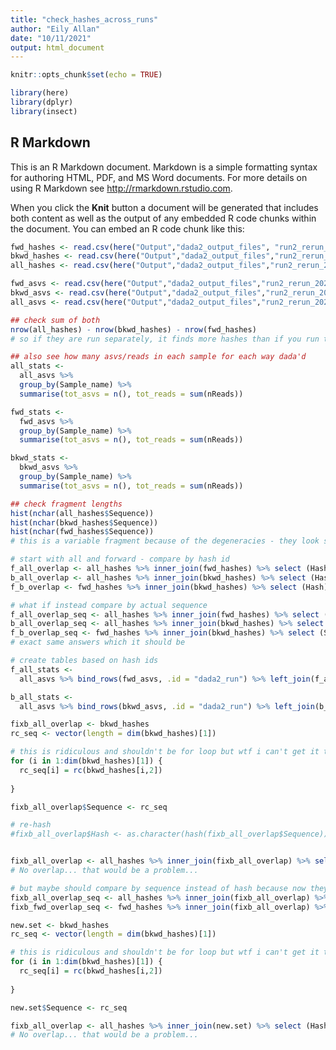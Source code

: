 ```yaml
---
title: "check_hashes_across_runs"
author: "Eily Allan"
date: "10/11/2021"
output: html_document
---
```


```r
knitr::opts_chunk$set(echo = TRUE)

library(here)
library(dplyr)
library(insect)
```

## R Markdown

This is an R Markdown document. Markdown is a simple formatting syntax for authoring HTML, PDF, and MS Word documents. For more details on using R Markdown see <http://rmarkdown.rstudio.com>.

When you click the **Knit** button a document will be generated that includes both content as well as the output of any embedded R code chunks within the document. You can embed an R code chunk like this:

```r
fwd_hashes <- read.csv(here("Output","dada2_output_files", "run2_rerun_20211013","COI_fwds_hash_key.csv"))
bkwd_hashes <- read.csv(here("Output","dada2_output_files","run2_rerun_20211013","COI_bkwds_hash_key.csv"))
all_hashes <- read.csv(here("Output","dada2_output_files","run2_rerun_20211008","COI_hash_key.csv"))

fwd_asvs <- read.csv(here("Output","dada2_output_files","run2_rerun_20211013","COI_fwds_ASV_table.csv"))
bkwd_asvs <- read.csv(here("Output","dada2_output_files","run2_rerun_20211013","COI_bkwds_ASV_table.csv"))
all_asvs <- read.csv(here("Output","dada2_output_files","run2_rerun_20211008","COI_ASV_table.csv"))
```

```r

## check sum of both 
nrow(all_hashes) - nrow(bkwd_hashes) - nrow(fwd_hashes)
# so if they are run separately, it finds more hashes than if you run them individually.... 

## also see how many asvs/reads in each sample for each way dada'd
all_stats <- 
  all_asvs %>% 
  group_by(Sample_name) %>%
  summarise(tot_asvs = n(), tot_reads = sum(nReads)) 

fwd_stats <- 
  fwd_asvs %>% 
  group_by(Sample_name) %>%
  summarise(tot_asvs = n(), tot_reads = sum(nReads)) 

bkwd_stats <- 
  bkwd_asvs %>% 
  group_by(Sample_name) %>%
  summarise(tot_asvs = n(), tot_reads = sum(nReads)) 

## check fragment lengths
hist(nchar(all_hashes$Sequence))
hist(nchar(bkwd_hashes$Sequence))
hist(nchar(fwd_hashes$Sequence))
# this is a variable fragment because of the degeneracies - they look similar so just leave them 

```

```r

# start with all and forward - compare by hash id 
f_all_overlap <- all_hashes %>% inner_join(fwd_hashes) %>% select (Hash) %>% mutate (status = "shared") 
b_all_overlap <- all_hashes %>% inner_join(bkwd_hashes) %>% select (Hash) %>% mutate (status = "shared") 
f_b_overlap <- fwd_hashes %>% inner_join(bkwd_hashes) %>% select (Hash) %>% mutate (status = "shared") 

# what if instead compare by actual sequence
f_all_overlap_seq <- all_hashes %>% inner_join(fwd_hashes) %>% select (Sequence) %>% mutate (status = "shared") 
b_all_overlap_seq <- all_hashes %>% inner_join(bkwd_hashes) %>% select (Sequence) %>% mutate (status = "shared") 
f_b_overlap_seq <- fwd_hashes %>% inner_join(bkwd_hashes) %>% select (Sequence) %>% mutate (status = "shared") 
# exact same answers which it should be 

# create tables based on hash ids 
f_all_stats <- 
  all_asvs %>% bind_rows(fwd_asvs, .id = "dada2_run") %>% left_join(f_all_overlap)%>% group_by(dada2_run, status)%>% summarise (nReads = sum(nReads), nhash = n_distinct(Hash))

b_all_stats <- 
  all_asvs %>% bind_rows(bkwd_asvs, .id = "dada2_run") %>% left_join(b_all_overlap)%>% group_by(dada2_run, status)%>% summarise (nReads = sum(nReads), nhash = n_distinct(Hash))

```

```r
fixb_all_overlap <- bkwd_hashes
rc_seq <- vector(length = dim(bkwd_hashes)[1])

# this is ridiculous and shouldn't be for loop but wtf i can't get it to work 
for (i in 1:dim(bkwd_hashes)[1]) {
  rc_seq[i] = rc(bkwd_hashes[i,2])
  
}

fixb_all_overlap$Sequence <- rc_seq

# re-hash 
#fixb_all_overlap$Hash <- as.character(hash(fixb_all_overlap$Sequence))


fixb_all_overlap <- all_hashes %>% inner_join(fixb_all_overlap) %>% select (Hash) %>% mutate (status = "shared") 
# No overlap... that would be a problem... 

# but maybe should compare by sequence instead of hash because now they are RC'd so should be right direction but maybe given a different hash id 
fixb_all_overlap_seq <- all_hashes %>% inner_join(fixb_all_overlap) %>% select (Sequence) %>% mutate (status = "shared") 
fixb_fwd_overlap_seq <- fwd_hashes %>% inner_join(fixb_all_overlap) %>% select (Sequence) %>% mutate (status = "shared") 


```

```r
new.set <- bkwd_hashes
rc_seq <- vector(length = dim(bkwd_hashes)[1])

# this is ridiculous and shouldn't be for loop but wtf i can't get it to work 
for (i in 1:dim(bkwd_hashes)[1]) {
  rc_seq[i] = rc(bkwd_hashes[i,2])
  
}

new.set$Sequence <- rc_seq

fixb_all_overlap <- all_hashes %>% inner_join(new.set) %>% select (Hash) %>% mutate (status = "shared") 
# No overlap... that would be a problem... 

```

